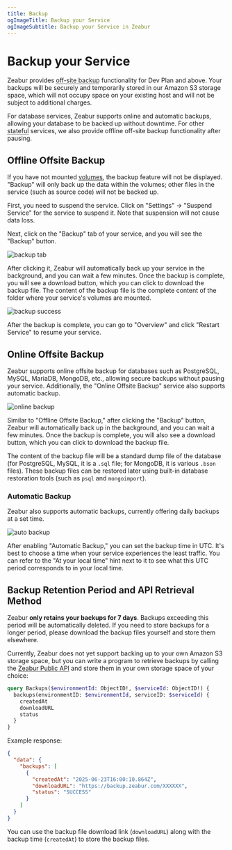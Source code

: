 ```yaml
---
title: Backup
ogImageTitle: Backup your Service
ogImageSubtitle: Backup your Service in Zeabur
---
```



# Backup your Service

Zeabur provides <abbr title="Backup stored separately from your host data">off-site backup</abbr> functionality for Dev Plan and above. Your backups will be securely and temporarily stored in our Amazon S3 storage space, which will not occupy space on your existing host and will not be subject to additional charges.

For database services, Zeabur supports online and automatic backups, allowing your database to be backed up without downtime. For other <abbr title="Stateful, services with attached hard drives">stateful</abbr> services, we also provide offline off-site backup functionality after pausing.

## Offline Offsite Backup

If you have not mounted [volumes](/data-management/volumes), the backup feature will not be displayed. "Backup" will only back up the data within the volumes; other files in the service (such as source code) will not be backed up.

First, you need to suspend the service. Click on "Settings" → "Suspend Service" for the service to suspend it. Note that suspension will not cause data loss.

Next, click on the "Backup" tab of your service, and you will see the "Backup" button.

![backup tab](/data-management/backup/backup-tab.webp)

After clicking it, Zeabur will automatically back up your service in the background, and you can wait a few minutes. Once the backup is complete, you will see a download button, which you can click to download the backup file. The content of the backup file is the complete content of the folder where your service's volumes are mounted.

![backup success](/data-management/backup/backup-success.webp)

After the backup is complete, you can go to "Overview" and click "Restart Service" to resume your service.

## Online Offsite Backup

Zeabur supports online offsite backup for databases such as PostgreSQL, MySQL, MariaDB, MongoDB, etc., allowing secure backups without pausing your service. Additionally, the "Online Offsite Backup" service also supports automatic backup.

![online backup](/data-management/backup/online-backup.webp)

Similar to "Offline Offsite Backup," after clicking the "Backup" button, Zeabur will automatically back up in the background, and you can wait a few minutes. Once the backup is complete, you will also see a download button, which you can click to download the backup file.

The content of the backup file will be a standard dump file of the database (for PostgreSQL, MySQL, it is a `.sql` file; for MongoDB, it is various `.bson` files). These backup files can be restored later using built-in database restoration tools (such as `psql` and `mongoimport`).

### Automatic Backup

Zeabur also supports automatic backups, currently offering daily backups at a set time.

![auto backup](/data-management/backup/auto-backup.webp)

After enabling "Automatic Backup," you can set the backup time in UTC. It's best to choose a time when your service experiences the least traffic. You can refer to the "At your local time" hint next to it to see what this UTC period corresponds to in your local time.

## Backup Retention Period and API Retrieval Method

Zeabur **only retains your backups for 7 days**. Backups exceeding this period will be automatically deleted. If you need to store backups for a longer period, please download the backup files yourself and store them elsewhere.

Currently, Zeabur does not yet support backing up to your own Amazon S3 storage space, but you can write a program to retrieve backups by calling the [Zeabur Public API](/developer/public-api) and store them in your own storage space of your choice:

```graphql
query Backups($environmentId: ObjectID!, $serviceId: ObjectID!) {
  backups(environmentID: $environmentId, serviceID: $serviceId) {
    createdAt
    downloadURL
    status
  }
}
```

Example response:

```json
{
  "data": {
    "backups": [
      {
        "createdAt": "2025-06-23T16:00:10.864Z",
        "downloadURL": "https://backup.zeabur.com/XXXXXX",
        "status": "SUCCESS"
      }
    ]
  }
}
```

You can use the backup file download link (`downloadURL`) along with the backup time (`createdAt`) to store the backup files.
